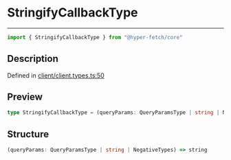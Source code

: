 

# StringifyCallbackType

<div class="api-docs__separator" data-reactroot="">

---

</div><div class="api-docs__import" data-reactroot="">

```ts
import { StringifyCallbackType } from "@hyper-fetch/core"
```

</div><div class="api-docs__section">

## Description

</div><div class="api-docs__description"><span class="api-docs__do-not-parse">



</span></div><p class="api-docs__definition">

Defined in [client/client.types.ts:50](https://github.com/BetterTyped/hyper-fetch/blob/c3e2c45/packages/core/src/client/client.types.ts#L50)

</p><div class="api-docs__section">

## Preview

</div><div class="api-docs__preview type single">

```ts
type StringifyCallbackType = (queryParams: QueryParamsType | string | NegativeTypes) => string;
```

</div><div class="api-docs__section">

## Structure

</div><div class="api-docs__returns">

```ts
(queryParams: QueryParamsType | string | NegativeTypes) => string
```

</div>